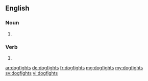 {{also|dog fights|dog-fights}}
==English==

===Noun===
{{head|en|noun plural form}}

# {{plural of|dogfight|lang=en}}

===Verb===
{{head|en|verb form}}

# {{en-third-person singular of|dogfight}}

[[ar:dogfights]]
[[de:dogfights]]
[[fr:dogfights]]
[[mg:dogfights]]
[[my:dogfights]]
[[sv:dogfights]]
[[vi:dogfights]]